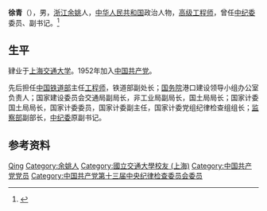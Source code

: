 {{Otheruses|徐青}}
'''徐青'''（{{bd|1926年||2019年|5月10日|catIdx=Xu}}），男，[[浙江|浙江]][[余姚|余姚]]人，[[中华人民共和国|中华人民共和国]]政治人物，[[高级工程师|高级工程师]]，曾任[[中纪委|中纪委]]委员、副书记。<ref>{{Cite web|url=https://www.thepaper.cn/newsDetail_forward_3464830|title=中纪委原副书记徐青逝世，5月16日举行遗体送别仪式|accessdate=2019-05-17|work=澎湃新闻|archive-date=2019-09-12|archive-url=https://web.archive.org/web/20190912204924/https://www.thepaper.cn/newsDetail_forward_3464830|dead-url=no}}</ref>

== 生平 ==
肄业于[[上海交通大学|上海交通大学]]。1952年加入[[中国共产党|中国共产党]]。

先后担任[[中华人民共和国铁道部|中国铁道部]]主任[[工程师|工程师]]，铁道部副处长；[[中华人民共和国国务院|国务院]]港口建设领导小组办公室负责人；国家建设委员会交通局副局长，非工业局副局长，国土局局长；国家计委国土局局长，国家计委委员，国家计委副主任，国家计委党组纪律检查组组长；[[监察部|监察部]]副部长，[[中纪委|中纪委]]原副书记。

== 参考资料 ==
{{reflist}}

{{China-poli-bio-stub}}

{{Authority control}}
{{DEFAULTSORT:Xu徐}}
[[Category:徐姓|Qing]]
[[Category:余姚人|Category:余姚人]]
[[Category:國立交通大學校友_(上海)|Category:國立交通大學校友 (上海)]]
[[Category:中国共产党党员|Category:中国共产党党员]]
[[Category:中国共产党第十三届中央纪律检查委员会委员|Category:中国共产党第十三届中央纪律检查委员会委员]]